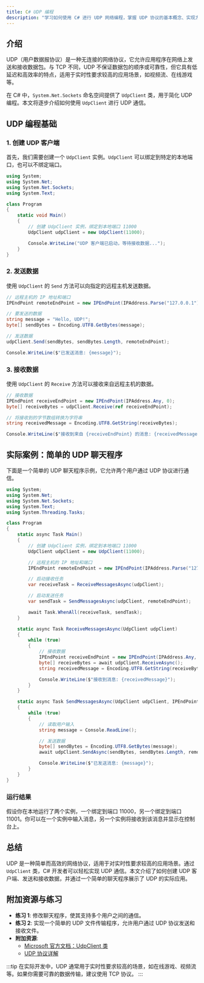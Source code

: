 ```yaml
---
title: C# UDP 编程
description: "学习如何使用 C# 进行 UDP 网络编程，掌握 UDP 协议的基本概念、实现方法以及实际应用场景。"
---
```


## 介绍

UDP（用户数据报协议）是一种无连接的网络协议，它允许应用程序在网络上发送和接收数据包。与 TCP 不同，UDP 不保证数据包的顺序或可靠性，但它具有低延迟和高效率的特点，适用于实时性要求较高的应用场景，如视频流、在线游戏等。

在 C# 中，`System.Net.Sockets` 命名空间提供了 `UdpClient` 类，用于简化 UDP 编程。本文将逐步介绍如何使用 `UdpClient` 进行 UDP 通信。

## UDP 编程基础

### 1. 创建 UDP 客户端

首先，我们需要创建一个 `UdpClient` 实例。`UdpClient` 可以绑定到特定的本地端口，也可以不绑定端口。

```csharp
using System;
using System.Net;
using System.Net.Sockets;
using System.Text;

class Program
{
    static void Main()
    {
        // 创建 UdpClient 实例，绑定到本地端口 11000
        UdpClient udpClient = new UdpClient(11000);

        Console.WriteLine("UDP 客户端已启动，等待接收数据...");
    }
}
```

### 2. 发送数据

使用 `UdpClient` 的 `Send` 方法可以向指定的远程主机发送数据。

```csharp
// 远程主机的 IP 地址和端口
IPEndPoint remoteEndPoint = new IPEndPoint(IPAddress.Parse("127.0.0.1"), 11001);

// 要发送的数据
string message = "Hello, UDP!";
byte[] sendBytes = Encoding.UTF8.GetBytes(message);

// 发送数据
udpClient.Send(sendBytes, sendBytes.Length, remoteEndPoint);

Console.WriteLine($"已发送消息: {message}");
```

### 3. 接收数据

使用 `UdpClient` 的 `Receive` 方法可以接收来自远程主机的数据。

```csharp
// 接收数据
IPEndPoint receiveEndPoint = new IPEndPoint(IPAddress.Any, 0);
byte[] receiveBytes = udpClient.Receive(ref receiveEndPoint);

// 将接收到的字节数组转换为字符串
string receivedMessage = Encoding.UTF8.GetString(receiveBytes);

Console.WriteLine($"接收到来自 {receiveEndPoint} 的消息: {receivedMessage}");
```

## 实际案例：简单的 UDP 聊天程序

下面是一个简单的 UDP 聊天程序示例，它允许两个用户通过 UDP 协议进行通信。

```csharp
using System;
using System.Net;
using System.Net.Sockets;
using System.Text;
using System.Threading.Tasks;

class Program
{
    static async Task Main()
    {
        // 创建 UdpClient 实例，绑定到本地端口 11000
        UdpClient udpClient = new UdpClient(11000);

        // 远程主机的 IP 地址和端口
        IPEndPoint remoteEndPoint = new IPEndPoint(IPAddress.Parse("127.0.0.1"), 11001);

        // 启动接收任务
        var receiveTask = ReceiveMessagesAsync(udpClient);

        // 启动发送任务
        var sendTask = SendMessagesAsync(udpClient, remoteEndPoint);

        await Task.WhenAll(receiveTask, sendTask);
    }

    static async Task ReceiveMessagesAsync(UdpClient udpClient)
    {
        while (true)
        {
            // 接收数据
            IPEndPoint receiveEndPoint = new IPEndPoint(IPAddress.Any, 0);
            byte[] receiveBytes = await udpClient.ReceiveAsync();
            string receivedMessage = Encoding.UTF8.GetString(receiveBytes.Buffer);

            Console.WriteLine($"接收到消息: {receivedMessage}");
        }
    }

    static async Task SendMessagesAsync(UdpClient udpClient, IPEndPoint remoteEndPoint)
    {
        while (true)
        {
            // 读取用户输入
            string message = Console.ReadLine();

            // 发送数据
            byte[] sendBytes = Encoding.UTF8.GetBytes(message);
            await udpClient.SendAsync(sendBytes, sendBytes.Length, remoteEndPoint);

            Console.WriteLine($"已发送消息: {message}");
        }
    }
}
```

### 运行结果

假设你在本地运行了两个实例，一个绑定到端口 11000，另一个绑定到端口 11001。你可以在一个实例中输入消息，另一个实例将接收到该消息并显示在控制台上。

## 总结

UDP 是一种简单而高效的网络协议，适用于对实时性要求较高的应用场景。通过 `UdpClient` 类，C# 开发者可以轻松实现 UDP 通信。本文介绍了如何创建 UDP 客户端、发送和接收数据，并通过一个简单的聊天程序展示了 UDP 的实际应用。

## 附加资源与练习

- **练习 1**: 修改聊天程序，使其支持多个用户之间的通信。
- **练习 2**: 实现一个简单的 UDP 文件传输程序，允许用户通过 UDP 协议发送和接收文件。
- **附加资源**: 
  - [Microsoft 官方文档：UdpClient 类](https://docs.microsoft.com/en-us/dotnet/api/system.net.sockets.udpclient)
  - [UDP 协议详解](https://en.wikipedia.org/wiki/User_Datagram_Protocol)

:::tip
在实际开发中，UDP 通常用于实时性要求较高的场景，如在线游戏、视频流等。如果你需要可靠的数据传输，建议使用 TCP 协议。
:::